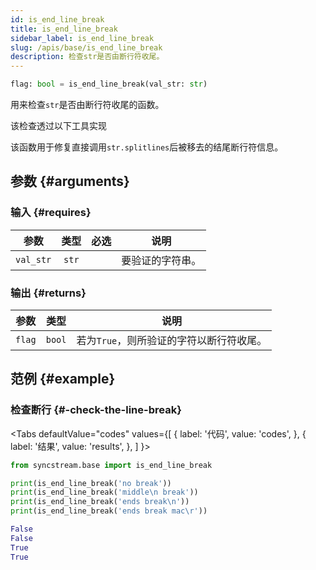 ```yaml
---
id: is_end_line_break
title: is_end_line_break
sidebar_label: is_end_line_break
slug: /apis/base/is_end_line_break
description: 检查str是否由断行符收尾。
---
```





<APITopBar type="func" isPrivate={true} source="base.is_end_line_break" />

```python
flag: bool = is_end_line_break(val_str: str)
```

用来检查`str`是否由断行符收尾的函数。

该检查透过以下工具实现

<IconLink href="https://docs.python.org/zh-cn/3/library/stdtypes.html#str.splitlines" />

该函数用于修复直接调用`str.splitlines`后被移去的结尾断行符信息。

## 参数 {#arguments}

### 输入 {#requires}

|   参数    | 类型  |               必选                | <center>说明</center> |
| :-------: | :---: | :-------------------------------: | :-------------------- |
| `val_str` | `str` | <InlineIcon icon={vsiCheckIcon}/> | 要验证的字符串。      |

### 输出 {#returns}

|  参数  |  类型  | <center>说明</center>                    |
| :----: | :----: | :--------------------------------------- |
| `flag` | `bool` | 若为`True`，则所验证的字符以断行符收尾。 |

## 范例 {#example}

### <IconObjType type="term"/> 检查断行 {#-check-the-line-break}

<Tabs
  defaultValue="codes"
  values={[
    { label: '代码', value: 'codes', },
    { label: '结果', value: 'results', },
  ]
}>

<TabItem value="codes">

```python showLineNumbers title="check_line_break.py"
from syncstream.base import is_end_line_break

print(is_end_line_break('no break'))
print(is_end_line_break('middle\n break'))
print(is_end_line_break('ends break\n'))
print(is_end_line_break('ends break mac\r'))
```

</TabItem>

<TabItem value="results">

```python
False
False
True
True
```

</TabItem>
</Tabs>
